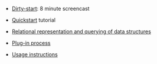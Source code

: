 * [http://www.youtube.com/watch?v=rQSCXse2EwQ&lc=X5-_k3p-N4o5VGHhnd6wv-1V5n5pZEmkxUsIVGeU6fg&lch=email&feature=em-comment_received Dirty-start]: 8 minute screencast

* [[Quickstart]] tutorial

* [[Relational representation and querying of data structures]]

* [[Plug-in process]]

* [[Usage instructions]]